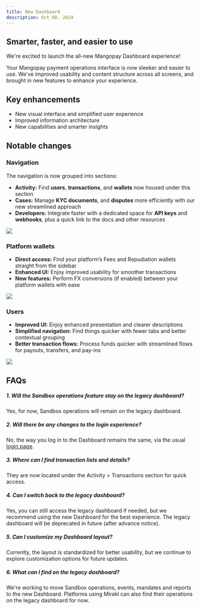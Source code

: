 ```yaml
---
title: New Dashboard
description: Oct 08, 2024
---
```


## Smarter, faster, and easier to use

We're excited to launch the all-new Mangopay Dashboard experience! 

Your Mangopay payment operations interface is now sleeker and easier to use. We've improved usability and content structure across all screens, and brought in new features to enhance your experience.

## Key enhancements
- New visual interface and simplified user experience
- Improved information architecture
- New capabilities and smarter insights

## Notable changes
### Navigation
The navigation is now grouped into sections: 
- **Activity:** Find **users**, **transactions**, and **wallets** now housed under this section
- **Cases:** Manage **KYC documents**, and **disputes** more efficiently with our new streamlined approach
- **Developers:** Integrate faster with a dedicated space for **API keys** and **webhooks**, plus a quick link to the docs and other resources

<img src="/images/dashboard-2024-10-08-sidebar.png" />

### Platform wallets
- **Direct access:** Find your platform’s Fees and Repudiation wallets straight from the sidebar
- **Enhanced UI:** Enjoy improved usability for smoother transactions
- **New features:** Perform FX conversions (if enabled) between your platform wallets with ease

<img src="/images/dashboard-2024-10-08-platform-wallets.png" />

### Users
- **Improved UI:** Enjoy enhanced presentation and clearer descriptions
- **Simplified navigation:** Find things quicker with fewer tabs and better contextual grouping
- **Better transaction flows:** Process funds quicker with streamlined flows for payouts, transfers, and pay-ins

<img src="/images/dashboard-2024-10-08-user.png" />

## FAQs
##### 1. Will the Sandbox operations feature stay on the legacy dashboard?
Yes, for now, Sandbox operations will remain on the legacy dashboard.
##### 2. Will there be any changes to the login experience?
No, the way you log in to the Dashboard remains the same, via the usual <a href="https://hub.mangopay.com/">login page</a>.
##### 3. Where can I find transaction lists and details? 
They are now located under the Activity > Transactions section for quick access.
##### 4. Can I switch back to the legacy dashboard?
Yes, you can still access the legacy dashboard if needed, but we recommend using the new Dashboard for the best experience. The legacy dashboard will be deprecated in future (after advance notice).
##### 5. Can I customize my Dashboard layout?
Currently, the layout is standardized for better usability, but we continue to explore customization options for future updates.
##### 6. What can I find on the legacy dashboard? 
We're working to move Sandbox operations, events, mandates and reports to the new Dashboard. Platforms using Mirakl can also find their operations on the legacy dashboard for now.

